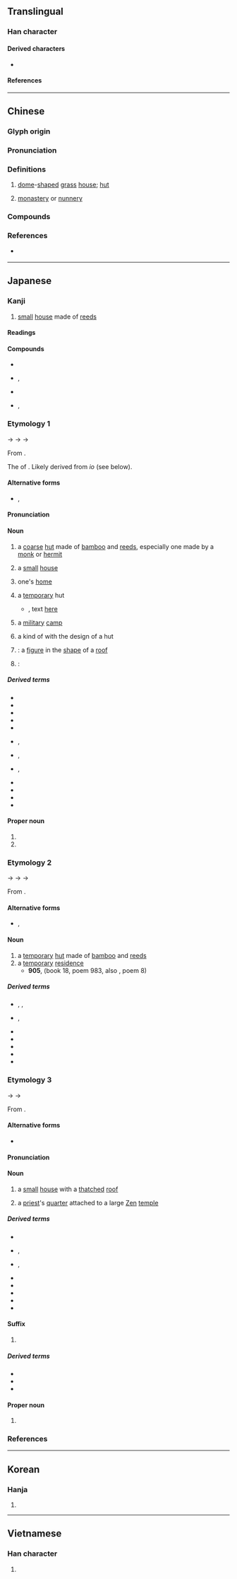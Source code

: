 {{also|菴}}
{{character info/new}}
==Translingual==

===Han character===
{{Han char|rn=53|rad=广|as=08|sn=11|four=00216|canj=IKLU|ids=⿸广奄}}

====Derived characters====
* {{l|mul|[[𫫡]], [[𧫥]], [[𪩑]], [[蓭]]}}

====References====
{{Han ref|kx=0347.160|dkj=09369|dj=0657.240|hdz=20887.060|uh=5EB5}}

----

==Chinese==
{{zh-forms|t2=菴|alt=厂-in names,广-in names}}

===Glyph origin===
{{Han etym}}

===Pronunciation===
{{zh-pron
|m=ān
|m-s=
|c=am1
|c-t=
|g=
|h=pfs=
|j=
|mb=
|md=
|mn=am
|mn-t=am1
|w=
|x=
|oc=y
|mc=y
|cat=n
}}

===Definitions===
{{zh-hanzi}}

# [[dome]]-[[shape]]d [[grass]] [[house]]; [[hut]]
# {{lb|zh|Buddhism}} [[monastery]] or [[nunnery]]

===Compounds===
{{zh-der|青龍庵}}

===References===
* {{q|Min Nan}} {{R:nan:tdj|325|v=1|p=23}}

{{zh-cat|Buddhism}}

----

==Japanese==

===Kanji===
{{ja-kanji|grade=|rs=广08}}

# [[small]] [[house]] made of [[reed]]s

====Readings====
{{rfv-pronunciation|ja}}
{{ja-readings
|goon=あん<あん<あむ, おん<おん<おむ
|kanon=あん<あん<あむ
|kun=いお-<いほ-, いおり-<いほり-, いお-る<いほ-る
}}

====Compounds====
{{der-top|Compounds}}
* {{ja-r|草庵|そうあん}}
* {{ja-r|沢庵|たくあん}}, {{ja-r|沢庵|たくわん}}
* {{ja-r|竹庵|^ちくあん}}
* {{ja-r|幽庵 焼き|ゆうあん やき}}, {{ja-r|柚庵 焼き|ゆうあん やき}}
{{der-bottom}}

===Etymology 1===
{{wp|lang=ja}}
{{ja-kanjitab|いおり|yomi=k}}
{{IPAchar|/ipori/}} → {{IPAchar|/ifori/}} → {{IPAchar|/ihʷori/}} → {{IPAchar|/iori/}}

From {{inh|ja|ojp|sort=いおり|-}}.

The {{m|ja|連用形|tr=ren'yōkei||stem or continuative form}} of {{m|ja|庵る|tr=ioru||to [[reside]] in a [[temporary]] [[hut]]|pos=obsolete}}. Likely derived from ''io'' (see below).

====Alternative forms====
* {{ja-l|廬}}, {{ja-l|菴}}

====Pronunciation====
{{ja-pron|yomi=k|いおり|acc=0|acc_ref=DJR}}

====Noun====
{{ja-noun|いおり|hhira=いほり}}

# a [[coarse]] [[hut]] made of [[bamboo]] and [[reed]]s, especially one made by a [[monk]] or [[hermit]]
#: {{syn|ja|庵室|tr=anshitsu|草庵|tr2=sōan}}
# a [[small]] [[house]]
# {{lb|ja|humble|sort=いおり}} one's [[home]]
# a [[temporary]] hut
#* {{RQ:Manyoshu|10|2235}}, text [http://jti.lib.virginia.edu/japanese/manyoshu/Man10Yo.html#2235 here]
#*: {{ja-usex|m=秋%田%苅 客%乃'''廬入'''尓 四具礼%零 我袖%沾 干人無%二|m_kana=あき%た%かる たび%の'''いほり'''に しぐれ%ふり わがそで%ぬれぬ ほすひとなし%に|秋%田 刈る 旅 の '''いほり''' に しぐれ 降り 我が 袖 濡れぬ 干す 人 なし に|あき%-た かる たび の '''いほり''' に しぐれ ふり わが そで ぬれぬ ほす ひと なし に|rom=aki-ta karu tabi no '''iori''' ni shigure furi waga sode nurenu hosu hito nashi ni}}
# a [[military]] [[camp]] {{gl|attested in the ''{{w|Wamyō Ruijushō}}''}}
#: {{syn|ja|軍営|tr=gun'ei}}
# a kind of {{m|ja|家紋|tr=kamon||[[family]] [[crest]]}} with the design of a hut
# {{short for|lang=ja|庵形|tr=iori-gata|nodot=1|sort=いおり}}: a [[figure]] in the [[shape]] of a [[roof]]
# {{short for|lang=ja|庵看板|tr=iori kanban|nodot=1}}: {{rfdef|ja}}

=====Derived terms=====
{{der-top}}
* {{ja-r|庵さす|いおり さす}}
* {{ja-r|庵す|いおりす}}
* {{ja-r|庵%形|いおり%-がた}}
* {{ja-r|庵 看板|いおり かんばん}}
* {{ja-r|庵%点|いおり%-てん}}
* {{ja-r|庵の梅|^いおり の うめ|rom=-}}, {{ja-r|庵%梅|^いおり の% うめ}}
* {{ja-r|庵 木瓜|いおり もっこう}}, {{ja-r|庵に木瓜|いおり に もっこう}}
* {{ja-r|桂庵|けいあん|rom=-}}, {{ja-r|慶庵|けいあん}}
* {{ja-r|草の庵|くさ の いおり}}
* {{ja-r|苔の庵|こけ の いおり}}
* {{ja-r|笹の庵|ささ の いおり}}
* {{ja-r|柴の庵|しば の いおり}}
{{der-bottom}}

====Proper noun====
{{ja-pos|proper|いおり|hhira=いほり}}

# {{given name|female|lang=ja|A=a|nodot=1|sort=いおり}}
# {{surname|lang=ja|A=a|nodot=1}}

===Etymology 2===
{{ja-kanjitab|いお|yomi=k}}
{{IPAchar|/ipo/}} → {{IPAchar|/ifo/}} → {{IPAchar|/ihʷo/}} → {{IPAchar|/io/}}

From {{inh|ja|ojp|sort=いお|-}}.

{{rfe|ja}}

====Alternative forms====
* {{ja-l|廬}}, {{ja-l|菴}}

====Noun====
{{ja-noun|いお|hhira=いほ}}

# a [[temporary]] [[hut]] made of [[bamboo]] and [[reed]]s
# a [[temporary]] [[residence]]
#* '''905''', ''{{w|Kokin Wakashū}}'' (book 18, poem 983, also ''{{w|Ogura Hyakunin Isshu|Hyakunin Isshu}}'', poem 8)
#*: {{ja-usex|わが'''庵'''は都のたつみしかぞすむ世をうぢ山と人はいふなり|わが '''いほ''' は みよこ の たつみ しか ぞ すむ よ を うぢやま と ひと は いふ なり|rom=waga '''io''' wa miyako no tatsumi shika zo sumu yo o Ujiyama to hito wa iunari}}

=====Derived terms=====
{{der-top}}
* {{ja-r|仮庵|かり.いお}}, {{ja-r|仮庵|かりほ}}, {{ja-r|仮庵|かりお}}
* {{ja-r|刈%穂の庵|かり%ほ の いお|rom=-}}, {{ja-r|刈り穂の庵|かりほ の いお}}
* {{ja-r|草の庵|くさ の いお}}
* {{ja-r|苔の庵|こけ の いお}}
* {{ja-r|笹の庵|ささ の いお}}
* {{ja-r|伏せ庵|ふせいお}}
* {{ja-r|曲げ庵|まげいお}}
{{der-bottom}}

===Etymology 3===
{{ja-kanjitab|あん|yomi=o}}
{{IPAchar|/am/}} → {{IPAchar|/amu/}} → {{IPAchar|/aɴ/}}

From {{bor|ja|ltc|sort=あん|-}} {{ltc-l|庵|id=1}}.

====Alternative forms====
* {{ja-l|菴}}

====Pronunciation====
{{ja-pron|yomi=o|あん|acc=1|acc_ref=DJR}}

====Noun====
{{ja-noun|あん}}

# a [[small]] [[house]] with a [[thatch]]ed [[roof]]
# {{lb|ja|Buddhism|sort=あん}} a [[priest]]'s [[quarter]] attached to a large [[Zen]] [[temple]]

=====Derived terms=====
{{der-top}}
* {{ja-r|庵号|あんごう}}
* {{ja-r|庵室|あんしつ}}, {{ja-r|庵室|あんじつ}}
* {{ja-r|庵主|あんじゅ}}, {{ja-r|庵主|あんしゅ}}
* {{ja-r|御%庵|お%-あん}}
* {{ja-r|小庵|しょうあん}}
* {{ja-r|僧庵|そうあん}}
* {{ja-r|伯庵|^はくあん}}
* {{ja-r|不%識%庵|^ふ%しき%-あん}}
{{der-bottom}}

====Suffix====
{{ja-pos|suffix|あん}}

# {{rfdef|ja}}

=====Derived terms=====
* {{ja-r|幻住%庵|^げんじゅう%-あん}}
* {{ja-r|今日%庵|^こんにち%-あん}}
* {{ja-r|芭蕉%庵|^ばしょう%-あん}}

====Proper noun====
{{ja-pos|proper|あん}}

# {{surname|lang=ja|A=a|nodot=1|sort=あん}}

===References===
<references />

----

==Korean==

===Hanja===
{{ko-hanja|hangeul=암|eumhun=암자|rv=am|mr=am}}

# {{defn|lang=ko|sort=广08}}

----

==Vietnamese==

===Han character===
{{vi-hantu|[[am]], [[im]]|rs=广08}}

# {{defn|lang=vi|sort=广08}}